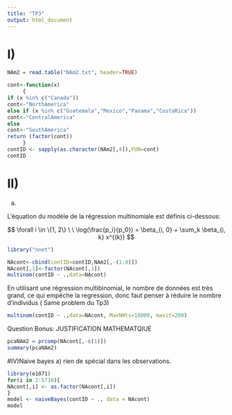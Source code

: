```yaml
---
title: "TP3"
output: html_document
---
```

# I)
```r
NAm2 = read.table("NAm2.txt", header=TRUE)

```

```r
cont<-function(x)
     {
if (x %in% c("Canada"))
cont<-"NorthAmerica"
else if (x %in% c("Guatemala","Mexico","Panama","CostaRica"))
cont<-"CentralAmerica"
else
cont<-"SouthAmerica"
return (factor(cont))
     }
contID <- sapply(as.character(NAm2[,4]),FUN=cont)
contID
```

# II)

a)

L'équation du modèle de la régression multinomiale est définis ci-dessous:

$$ \forall i \in \{1, 2\} \ \ \log(\frac{p_i}{p_0}) = \beta_{i, 0} + \sum_k \beta_{i, k} x^{(k)} $$

```r
library("nnet")

NAcont<-cbind(contID=contID,NAm2[,-(1:8)])
NAcont[,1]<-factor(NAcont[,1])
multinom(contID ~ .,data=NAcont)

```

En utilisant une régression multibinomial, le nombre de données est très grand, ce qui empêche la regression, donc faut penser à réduire le nombre d'individus ( Same problem du Tp3)


```r
multinom(contID ~ .,data=NAcont, MaxNWts=18000, maxit=200)

```


Question Bonus: JUSTIFICATION MATHEMATQIUE
```r
pcaNAm2 = prcomp(NAcont[,-c(1)])
summary(pcaNAm2)
```










#IV)Naive bayes
a) rien de spécial dans les observations.
```r
library(e1071)
for(i in 2:5710){
NAcont[,i] <- as.factor(NAcont[,i])
}
model <- naiveBayes(contID ~ ., data = NAcont)
model
```


